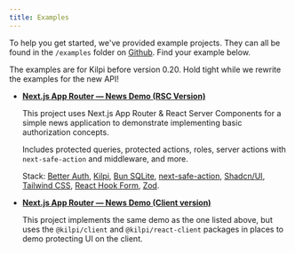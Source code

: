 ```yaml
---
title: Examples
---
```


To help you get started, we've provided example projects. They can all be found in the `/examples` folder on [Github](https://github.com/Jussinevavuori/kilpi/tree/main/examples). Find your example below.

<Aside type="warning">
  The examples are for Kilpi before version 0.20. Hold tight while we rewrite
  the examples for the new API!
</Aside>

- [**Next.js App Router — News Demo (RSC Version)**](https://github.com/Jussinevavuori/kilpi/tree/main/examples/next-rsc-demo)

  This project uses Next.js App Router & React Server Components for a simple news application to demonstrate implementing basic authorization concepts.

  Includes protected queries, protected actions, roles, server actions with `next-safe-action` and middleware, and more.

  Stack: [Better Auth](https://www.better-auth.com/), [Kilpi](https://kilpi.vercel.app), [Bun SQLite](https://bun.sh/docs/api/sqlite), [next-safe-action](https://next-safe-action.dev/), [Shadcn/UI](https://ui.shadcn.com/), [Tailwind CSS](https://tailwindcss.com/), [React Hook Form](https://react-hook-form.com/), [Zod](https://zod.dev).

- [**Next.js App Router — News Demo (Client version)**](https://github.com/Jussinevavuori/kilpi/tree/main/examples/next-client-demo)

  This project implements the same demo as the one listed above, but uses the `@kilpi/client` and `@kilpi/react-client` packages in places to demo protecting UI on the client.

